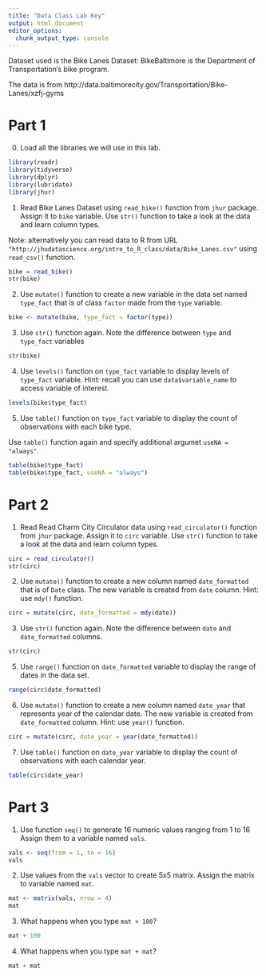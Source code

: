 ```yaml
---
title: "Data Class Lab Key"
output: html_document
editor_options: 
  chunk_output_type: console
---
```


Dataset used is the Bike Lanes Dataset: BikeBaltimore is the Department of Transportation's bike program. 

The data is from http://data.baltimorecity.gov/Transportation/Bike-Lanes/xzfj-gyms

# Part 1

0. Load all the libraries we will use in this lab. 

```r
library(readr)
library(tidyverse)
library(dplyr)
library(lubridate)
library(jhur)
```

1. Read Bike Lanes Dataset using `read_bike()` function from `jhur` package. Assign it to `bike` variable. Use `str()` function to take a look at the data and learn column types.

Note: alternatively you can read data to R from URL `"http://jhudatascience.org/intro_to_R_class/data/Bike_Lanes.csv"` using `read_csv()` function. 

```r
bike = read_bike()
str(bike)
```

2. Use `mutate()` function to create a new variable in the data set named `type_fact` that is of class `factor` made from the `type` variable. 

```r
bike <- mutate(bike, type_fact = factor(type))
```

3. Use `str()` function again. Note the difference between `type` and `type_fact` variables 

```r
str(bike)
```

4. Use `levels()` function on `type_fact` variable to display levels of `type_fact` variable. Hint: recall you can use `data$variable_name` to access variable of interest. 

```r
levels(bike$type_fact)
```

5. Use `table()` function on `type_fact` variable to display the count of observations with each bike type. 

Use `table()` function again and specify additional argumet `useNA = "always"`. 

```r
table(bike$type_fact)
table(bike$type_fact, useNA = "always")
```


# Part 2

1. Read Read Charm City Circulator data using `read_circulator()` function from `jhur` package. Assign it to `circ` variable. Use `str()` function to take a look at the data and learn column types.

```r
circ = read_circulator()
str(circ)
```

2. Use `mutate()` function to create a new column named `date_formatted` that is of `Date` class. The new variable is created from `date` column. Hint: use `mdy()` function.

```r
circ = mutate(circ, date_formatted = mdy(date))
```

3. Use `str()` function again. Note the difference between `date` and `date_formatted` columns.  

```r
str(circ)
```

5. Use `range()` function on `date_formatted` variable to display the range of dates in the data set.

```r
range(circ$date_formatted)
```
 
6. Use `mutate()` function to create a new column named `date_year` that represents year of the calendar date. The new variable is created from `date_formatted` column. Hint: use `year()` function.

```r
circ = mutate(circ, date_year = year(date_formatted))
```

7. Use `table()` function on `date_year` variable to display the count of observations with each calendar year. 

```r
table(circ$date_year)
```
 
 
# Part 3

1. Use function `seq()` to generate 16 numeric values ranging from 1 to 16 Assign them to a variable named `vals`. 

```r
vals <- seq(from = 1, to = 16)
vals
```

2. Use values from the `vals` vector to create 5x5 matrix. Assign the matrix to variable named `mat`. 

```r
mat <- matrix(vals, nrow = 4)
mat
```

3. What happens when you type `mat + 100`? 

```r
mat + 100
```

4. What happens when you type `mat + mat`? 

```r
mat + mat
```



